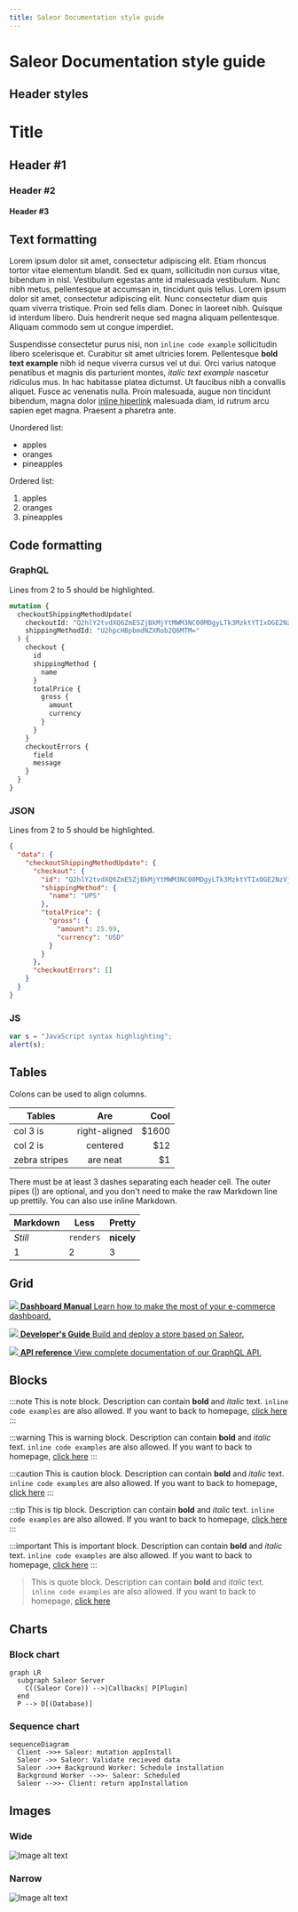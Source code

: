 ```yaml
---
title: Saleor Documentation style guide
---
```



# Saleor Documentation style guide

## Header styles

# Title

## Header #1

### Header #2

#### Header #3

## Text formatting

Lorem ipsum dolor sit amet, consectetur adipiscing elit. Etiam rhoncus tortor vitae elementum blandit. Sed ex quam, sollicitudin non cursus vitae, bibendum in nisl. Vestibulum egestas ante id malesuada vestibulum. Nunc nibh metus, pellentesque at accumsan in, tincidunt quis tellus. Lorem ipsum dolor sit amet, consectetur adipiscing elit. Nunc consectetur diam quis quam viverra tristique. Proin sed felis diam. Donec in laoreet nibh. Quisque id interdum libero. Duis hendrerit neque sed magna aliquam pellentesque. Aliquam commodo sem ut congue imperdiet.

Suspendisse consectetur purus nisi, non `inline code example` sollicitudin libero scelerisque et. Curabitur sit amet ultricies lorem. Pellentesque **bold text example** nibh id neque viverra cursus vel ut dui. Orci varius natoque penatibus et magnis dis parturient montes, _italic text example_ nascetur ridiculus mus. In hac habitasse platea dictumst. Ut faucibus nibh a convallis aliquet. Fusce ac venenatis nulla. Proin malesuada, augue non tincidunt bibendum, magna dolor [inline hiperlink](/index.mdx) malesuada diam, id rutrum arcu sapien eget magna. Praesent a pharetra ante.

Unordered list:

- apples
- oranges
- pineapples

Ordered list:

1. apples
2. oranges
3. pineapples

## Code formatting

### GraphQL

Lines from 2 to 5 should be highlighted.

```graphql {2-5}
mutation {
  checkoutShippingMethodUpdate(
    checkoutId: "Q2hlY2tvdXQ6ZmE5ZjBkMjYtMWM3NC00MDgyLTk3MzktYTIxOGE2NzVjMDZk"
    shippingMethodId: "U2hpcHBpbmdNZXRob2Q6MTM="
  ) {
    checkout {
      id
      shippingMethod {
        name
      }
      totalPrice {
        gross {
          amount
          currency
        }
      }
    }
    checkoutErrors {
      field
      message
    }
  }
}
```

### JSON

Lines from 2 to 5 should be highlighted.

```json {2-5}
{
  "data": {
    "checkoutShippingMethodUpdate": {
      "checkout": {
        "id": "Q2hlY2tvdXQ6ZmE5ZjBkMjYtMWM3NC00MDgyLTk3MzktYTIxOGE2NzVjMDZk",
        "shippingMethod": {
          "name": "UPS"
        },
        "totalPrice": {
          "gross": {
            "amount": 25.99,
            "currency": "USD"
          }
        }
      },
      "checkoutErrors": []
    }
  }
}
```

### JS

```javascript
var s = "JavaScript syntax highlighting";
alert(s);
```

## Tables

<!-- Source: https://github.com/facebook/docusaurus/blob/master/examples/facebook/docs/doc1.md -->

Colons can be used to align columns.

| Tables        |      Are      |   Cool |
| ------------- | :-----------: | -----: |
| col 3 is      | right-aligned | \$1600 |
| col 2 is      |   centered    |   \$12 |
| zebra stripes |   are neat    |    \$1 |

There must be at least 3 dashes separating each header cell. The outer pipes (|) are optional, and you don't need to make the raw Markdown line up prettily. You can also use inline Markdown.

| Markdown | Less      | Pretty     |
| -------- | --------- | ---------- |
| _Still_  | `renders` | **nicely** |
| 1        | 2         | 3          |

## Grid

<CardGrid home>

[![](assets/icons/using-saleor.svg) **Dashboard Manual** Learn how to make the most of your e-commerce dashboard.](dashboard/index.mdx)

</CardGrid>

<CardGrid home>

[![](assets/icons/getting-started.svg) **Developer's Guide** Build and deploy a store based on Saleor.](developer.mdx)

[![](assets/icons/api-reference.svg) **API reference** View complete documentation of our GraphQL API.](developer/api-reference/api-reference.mdx)

</CardGrid>

## Blocks

:::note
This is note block. Description can contain **bold** and _italic_ text. `inline code examples` are also allowed. If you want to back to homepage, [click here](/index.mdx)
:::

:::warning
This is warning block. Description can contain **bold** and _italic_ text. `inline code examples` are also allowed. If you want to back to homepage, [click here](/index.mdx)
:::

:::caution
This is caution block. Description can contain **bold** and _italic_ text. `inline code examples` are also allowed. If you want to back to homepage, [click here](/index.mdx)
:::

:::tip
This is tip block. Description can contain **bold** and _italic_ text. `inline code examples` are also allowed. If you want to back to homepage, [click here](/index.mdx)
:::

:::important
This is important block. Description can contain **bold** and _italic_ text. `inline code examples` are also allowed. If you want to back to homepage, [click here](/index.mdx)
:::

> This is quote block. Description can contain **bold** and _italic_ text. `inline code examples` are also allowed. If you want to back to homepage, [click here](/index.mdx)

## Charts

### Block chart

```mermaid
graph LR
  subgraph Saleor Server
    C((Saleor Core)) -->|Callbacks| P[Plugin]
  end
  P --> D[(Database)]
```

### Sequence chart

```mermaid
sequenceDiagram
  Client ->>+ Saleor: mutation appInstall
  Saleor ->> Saleor: Validate recieved data
  Saleor ->>+ Background Worker: Schedule installation
  Background Worker -->>- Saleor: Scheduled
  Saleor -->>- Client: return appInstallation
```

## Images

### Wide

![Image alt text](./dashboard/screenshots/order-confirm.jpeg)

### Narrow

![Image alt text](./dashboard/screenshots/order-cancel.png)
